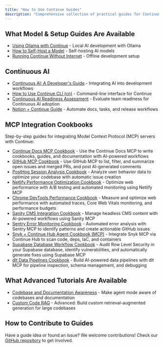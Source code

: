 ```yaml
---
title: "How to Use Continue Guides"
description: "Comprehensive collection of practical guides for Continue including model setup, local development with Ollama, offline usage, self-hosting, custom context providers, and advanced customization tutorials"
---
```


## What Model & Setup Guides Are Available

- [Using Ollama with Continue](/guides/ollama-guide) - Local AI development with Ollama
- [How to Self-Host a Model](/guides/how-to-self-host-a-model) - Self-hosting AI models
- [Running Continue Without Internet](/guides/running-continue-without-internet) - Offline development setup

## Continuous AI

- [Continuous AI: A Developer's Guide](/guides/continuous-ai) - Integrating AI into development workflows
- [How to Use Continue CLI (cn)](/guides/cli) - Command-line interface for Continue
- [Continuous AI Readiness Assessment](/guides/continuous-ai-readiness-assessment) - Evaluate team readiness for Continuous AI adoption
- [Notion + Continue Guide](/guides/notion-continue-guide) - Automate docs, tasks, and release workflows

## MCP Integration Cookbooks

Step-by-step guides for integrating Model Context Protocol (MCP) servers with Continue:

- [Continue Docs MCP Cookbook](/guides/continue-docs-mcp-cookbook) - Use the Continue Docs MCP to write cookbooks, guides, and documentation with AI-powered workflows
- [GitHub MCP Cookbook](/guides/github-mcp-continue-cookbook) - Use GitHub MCP to list, filter, and summarize open issues and merged PRs, and post AI-generated comments
- [PostHog Session Analysis Cookbook](/guides/posthog-github-continuous-ai) - Analyze user behavior data to optimize your codebase with automatic issue creation
- [Netlify Performance Optimization Cookbook](/guides/netlify-mcp-continuous-deployment) - Optimize web performance with A/B testing and automated monitoring using Netlify MCP
- [Chrome DevTools Performance Cookbook](/guides/chrome-devtools-mcp-performance) - Measure and optimize web performance with automated traces, Core Web Vitals monitoring, and performance budgets
- [Sanity CMS Integration Cookbook](/guides/sanity-mcp-continue-cookbook) - Manage headless CMS content with AI-powered workflows using Sanity MCP
- [Sentry Error Monitoring Cookbook](/guides/sentry-mcp-error-monitoring) - Automated error analysis with Sentry MCP to identify patterns and create actionable GitHub issues
- [Snyk + Continue Hub Agent Cookbook (MCP)](/guides/snyk-mcp-continue-cookbook) - Integrate Snyk MCP via Continue Hub to scan code, deps, IaC, and containers
- [Supabase Database Workflow Cookbook](/guides/supabase-mcp-database-workflow) - Audit Row Level Security in your Supabase database, identify vulnerabilities, and automatically generate fixes using Supabase MCP
- [dlt Data Pipelines Cookbook](/guides/dlt-mcp-continue-cookbook) - Build AI-powered data pipelines with dlt MCP for pipeline inspection, schema management, and debugging

## What Advanced Tutorials Are Available

- [Codebase and Documentation Awareness](/guides/codebase-documentation-awareness) - Make agent mode aware of codebases and documentation
- [Custom Code RAG](/guides/custom-code-rag) - Advanced: Build custom retrieval-augmented generation for large codebases

## How to Contribute to Guides

Have a guide idea or found an issue? We welcome contributions! Check our [GitHub repository](https://github.com/continuedev/continue) to get involved.
